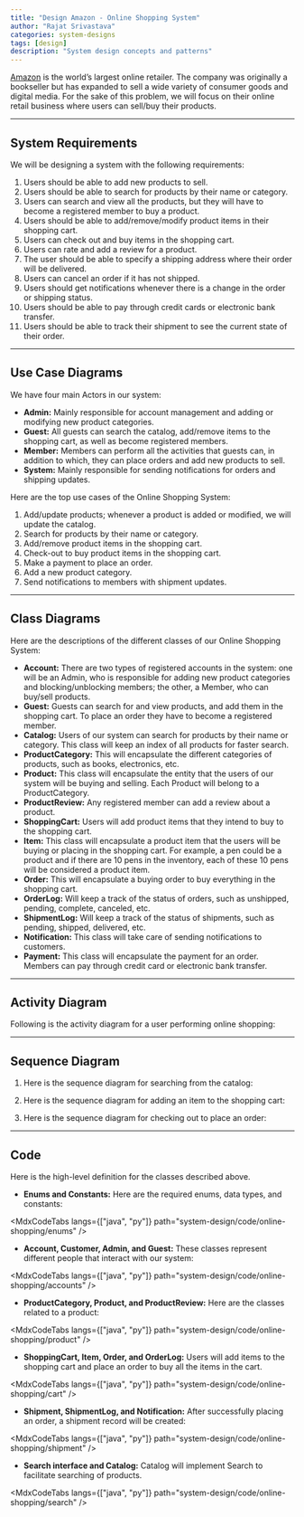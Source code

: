 ```yaml
---
title: "Design Amazon - Online Shopping System"
author: "Rajat Srivastava"
categories: system-designs
tags: [design]
description: "System design concepts and patterns"
---
```


[Amazon](https://amazon.com) is the world’s largest online retailer. The company was originally a bookseller but has expanded to sell a wide variety of consumer goods and digital media. For the sake of this problem, we will focus on their online retail business where users can sell/buy their products.

---
## System Requirements
We will be designing a system with the following requirements:
1. Users should be able to add new products to sell.
2. Users should be able to search for products by their name or category.
3. Users can search and view all the products, but they will have to become a registered member to buy a product.
4. Users should be able to add/remove/modify product items in their shopping cart.
5. Users can check out and buy items in the shopping cart.
6. Users can rate and add a review for a product.
7. The user should be able to specify a shipping address where their order will be delivered.
8. Users can cancel an order if it has not shipped.
9. Users should get notifications whenever there is a change in the order or shipping status.
10. Users should be able to pay through credit cards or electronic bank transfer.
11. Users should be able to track their shipment to see the current state of their order.

---
## Use Case Diagrams
We have four main Actors in our system:

- **Admin:** Mainly responsible for account management and adding or modifying new product categories.
- **Guest:** All guests can search the catalog, add/remove items to the shopping cart, as well as become registered members.
- **Member:** Members can perform all the activities that guests can, in addition to which, they can place orders and add new products to sell.
- **System:** Mainly responsible for sending notifications for orders and shipping updates.

Here are the top use cases of the Online Shopping System:
1. Add/update products; whenever a product is added or modified, we will update the catalog.
2. Search for products by their name or category.
3. Add/remove product items in the shopping cart.
4. Check-out to buy product items in the shopping cart.
5. Make a payment to place an order.
6. Add a new product category.
7. Send notifications to members with shipment updates.

<MdxImage 
  src="design/online-shopping/use-case.svg" 
  alt="Usecase Diagram for Online Shopping"
/>

---
## Class Diagrams
Here are the descriptions of the different classes of our Online Shopping System:

- **Account:** There are two types of registered accounts in the system: one will be an Admin, who is responsible for adding new product categories and blocking/unblocking members; the other, a Member, who can buy/sell products.
- **Guest:** Guests can search for and view products, and add them in the shopping cart. To place an order they have to become a registered member.
- **Catalog:** Users of our system can search for products by their name or category. This class will keep an index of all products for faster search.
- **ProductCategory:** This will encapsulate the different categories of products, such as books, electronics, etc.
- **Product:** This class will encapsulate the entity that the users of our system will be buying and selling. Each Product will belong to a ProductCategory.
- **ProductReview:** Any registered member can add a review about a product.
- **ShoppingCart:** Users will add product items that they intend to buy to the shopping cart.
- **Item:** This class will encapsulate a product item that the users will be buying or placing in the shopping cart. For example, a pen could be a product and if there are 10 pens in the inventory, each of these 10 pens will be considered a product item.
- **Order:** This will encapsulate a buying order to buy everything in the shopping cart.
- **OrderLog:** Will keep a track of the status of orders, such as unshipped, pending, complete, canceled, etc.
- **ShipmentLog:** Will keep a track of the status of shipments, such as pending, shipped, delivered, etc.
- **Notification:** This class will take care of sending notifications to customers.
- **Payment:** This class will encapsulate the payment for an order. Members can pay through credit card or electronic bank transfer.

<MdxImage 
  src="design/online-shopping/class-diagram.png" 
  alt="Class Diagram for Online Shopping"
/>

<MdxImage 
  src="design/concepts/uml.svg" 
  alt="Uml"
/>

---
## Activity Diagram
Following is the activity diagram for a user performing online shopping:

<MdxImage 
  src="design/online-shopping/activity.svg" 
  alt="Activity Diagram for Online Shopping"
/>

---
## Sequence Diagram
1. Here is the sequence diagram for searching from the catalog:

<MdxImage 
  src="design/online-shopping/sequence-searching.svg" 
  alt="Sequence Diagram for Online Shopping"
/>

2. Here is the sequence diagram for adding an item to the shopping cart:

<MdxImage 
  src="design/online-shopping/sequence-adding-items.svg" 
  alt="Sequence Diagram for Online Shopping"
/>

3. Here is the sequence diagram for checking out to place an order:

<MdxImage 
  src="design/online-shopping/sequence-checkout.svg" 
  alt="Sequence Diagram for Online Shopping"
/>

---
## Code
Here is the high-level definition for the classes described above.

- **Enums and Constants:** Here are the required enums, data types, and constants:

<MdxCodeTabs
  langs={["java", "py"]}
  path="system-design/code/online-shopping/enums"
/>

- **Account, Customer, Admin, and Guest:** These classes represent different people that interact with our system:

<MdxCodeTabs
  langs={["java", "py"]}
  path="system-design/code/online-shopping/accounts"
/>

- **ProductCategory, Product, and ProductReview:** Here are the classes related to a product:

<MdxCodeTabs
  langs={["java", "py"]}
  path="system-design/code/online-shopping/product"
/>

- **ShoppingCart, Item, Order, and OrderLog:** Users will add items to the shopping cart and place an order to buy all the items in the cart.

<MdxCodeTabs
  langs={["java", "py"]}
  path="system-design/code/online-shopping/cart"
/>

- **Shipment, ShipmentLog, and Notification:** After successfully placing an order, a shipment record will be created:

<MdxCodeTabs
  langs={["java", "py"]}
  path="system-design/code/online-shopping/shipment"
/>

- **Search interface and Catalog:** Catalog will implement Search to facilitate searching of products.

<MdxCodeTabs
  langs={["java", "py"]}
  path="system-design/code/online-shopping/search"
/>